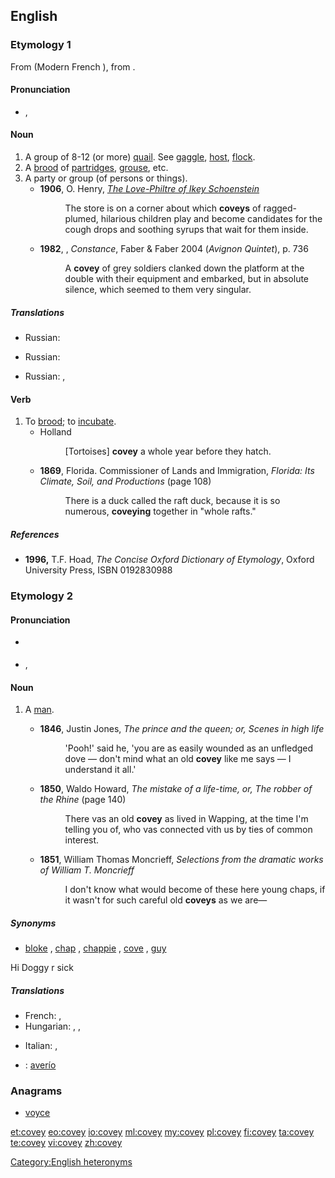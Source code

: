 {{wikipedia|dab=covey (disambiguation)|covey}}
==English==

===Etymology 1===
From {{etyl|fro|en}} {{term|covee||lang=fro}} (Modern French {{term|couvée||lang=fr}}), from {{etyl|la|en}} {{term/t|la|cubō||lie}}.

====Pronunciation====
* {{enPR|kŭvʹē}}, {{IPA|/ˈkʌvi/}}

====Noun====
{{wikipedia}}
{{en-noun}}

# A group of 8-12 (or more) [[quail]]. See [[gaggle]], [[host]], [[flock]].
# A [[brood]] of [[partridge]]s, [[grouse]], etc.
# A party or group (of persons or things).
#* '''1906''', O. Henry, ''[[s:The Love-Philtre of Ikey Schoenstein|The Love-Philtre of Ikey Schoenstein]]''
#*: The store is on a corner about which '''coveys''' of ragged-plumed, hilarious children play and become candidates for the cough drops and soothing syrups that wait for them inside.
#* '''1982''', {{w|Lawrence Durrell}}, ''Constance'', Faber & Faber 2004 (''Avignon Quintet''), p. 736
#*: A '''covey''' of grey soldiers clanked down the platform at the double with their equipment and embarked, but in absolute silence, which seemed to them very singular.

=====Translations=====
{{trans-top|A group of 8-12 (or more) quail}}
* Russian: {{t+|ru|стая|f|sc=Cyrl}}
{{trans-mid}}
{{trans-bottom}}

{{trans-top|A brood of partridges, grouse, etc.}}
* Russian: {{t+|ru|выводок|m|sc=Cyrl}}
{{trans-mid}}
{{trans-bottom}}

{{trans-top|A party or group (of persons or things)}}
* Russian: {{t+|ru|стайка|f}}, {{t+|ru|группа|f}}
{{trans-mid}}
{{trans-bottom}}

====Verb====
{{en-verb}}

# To [[brood]]; to [[incubate]].
#* Holland
#*: [Tortoises] '''covey''' a whole year before they hatch.
#* '''1869''', Florida. Commissioner of Lands and Immigration, ''Florida: Its Climate, Soil, and Productions'' (page 108)
#*: There is a duck called the raft duck, because it is so numerous, '''coveying''' together in "whole rafts."

=====References=====
* '''1996,''' T.F. Hoad, ''The Concise Oxford Dictionary of Etymology'', Oxford University Press, ISBN 0192830988

===Etymology 2===
{{suffix|cove|y}}

====Pronunciation====
* {{a|UK}} {{IPA|/ˈkəʊvi/}}
* {{a|US}} {{enPR|kōʹvē}}, {{IPA|/ˈkoʊvi/}}

====Noun====
{{en-noun}}

# {{context|British|slang|dated|lang=en}} A [[man]].
#* '''1846''', Justin Jones, ''The prince and the queen; or, Scenes in high life''
#*: 'Pooh!' said he, 'you are as easily wounded as an unfledged dove — don't mind what an old '''covey''' like me says — I understand it all.'
#* '''1850''', Waldo Howard, ''The mistake of a life-time, or, The robber of the Rhine'' (page 140)
#*: There vas an old '''covey''' as lived in Wapping, at the time I'm telling you of, who vas connected vith us by ties of common interest. <!--note: "vas", "vith" are intentional Cockney spellings.-->
#* '''1851''', William Thomas Moncrieff, ''Selections from the dramatic works of William T. Moncrieff''
#*: I don't know what would become of these here young chaps, if it wasn't for such careful old '''coveys''' as we are—

=====Synonyms=====
* [[bloke]] {{qualifier|UK}}, [[chap]] {{qualifier|UK}}, [[chappie]] {{qualifier|UK}}, [[cove]] {{qualifier|UK}}, [[guy]]
Hi
Doggy r sick

=====Translations=====
{{trans-top|slang: a man}}
* French: {{t+|fr|mec|m}}, {{t+|fr|type|m}}
* Hungarian: {{t+|hu|pasi}}, {{t+|hu|hapsi}}, {{t+|hu|pasas}}
{{trans-mid}}
* Italian: {{t+|it|tizio|m}}, {{t+|it|tipo|m}}
{{trans-bottom}}

{{checktrans-top}}
* {{ttbc|es}}: [[averío]] {{g|m}}<!-- (wordreference.com suggests this means "I break"; "he/she/it/one broke")-->
{{trans-bottom}}

===Anagrams===
* [[voyce#English|voyce]]

[[Category:English heteronyms]]

[[et:covey]]
[[eo:covey]]
[[io:covey]]
[[ml:covey]]
[[my:covey]]
[[pl:covey]]
[[fi:covey]]
[[ta:covey]]
[[te:covey]]
[[vi:covey]]
[[zh:covey]]